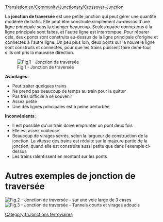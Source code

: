 [[Translation:en/Community/Junctionary/Crossover-Junction]]

{{fr/Menu de Croisements}}

La '''jonction de traversée''' est une petite jonction qui peut gérer une quantité modérée de trafic. Elle peut être construite simplement au-dessus d'une ligne principale sans la changer beaucoup. Seules quatre connexions à la ligne principale sont faites, et l'autre ligne est interrompue. Pour réparer cela, deux ponts sont construits au-dessus de la ligne principale d'origine et connectés à l'autre ligne. Un peu plus loin, deux ponts sur la nouvelle ligne sont construits et connectés, pour que les trains puissent faire demi-tour s'ils ont pris la mauvaise direction.

[[File:en/Cjunction.png|none|frame|Fig.1 - Jonction de traversée]]

'''Avantages:'''
* Peut traiter quelques trains
* Ne prend pas beaucoup de temps au train pour la quitter
* Pas très difficile à se souvenir
* Assez petite
* Une des lignes principales est à peine perturbée

'''Inconvénients:'''
* Il est possible qu'un train doive emprunter un pont deux fois
* Elle est assez coûteuse
* Beaucoup de virages serrés, selon la largueur de construction de la jonction. La vitesse des trains est réduite sur la majeure partie de la jonction, quand elle est construite aussi petite que dans l'exemple ci-dessus
* Les trains ralentissent en montant sur les ponts

=Autres exemples de jonction de traversée=
[[File:en/Train-junction-4-crossover-3wide.png|none|frame|Fig.2 - Jonction de traversée - sur une voie large de 3 cases]]
[[File:en/Crossover-junction-half-wide.png|none|frame|Fig.3 - Jonction de traversée - Tunnels courts et virages adoucis]]

[[Category:fr/Jonctions ferroviaires]]